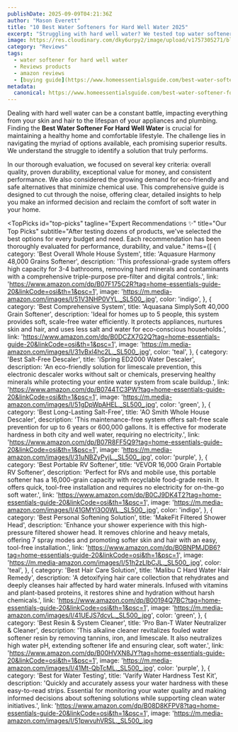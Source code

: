 ```yaml
---
publishDate: 2025-09-09T04:21:36Z
author: "Mason Everett"
title: "10 Best Water Softeners for Hard Well Water 2025"
excerpt: "Struggling with hard well water? We tested top water softeners to prevent scale, protect appliances, and give you softer skin and hair. Find your perfect solution now."
image: https://res.cloudinary.com/dky6urpy2/image/upload/v1757305271/blog_image_1757305270_pjhifm.webp
category: "Reviews"
tags:
  - water softener for hard well water
  - Reviews products
  - amazon reviews
  - [buying guide](https://www.homeessentialsguide.com/best-water-softener-for-very-hard-water)
metadata:
  canonical: https://www.homeessentialsguide.com/best-water-softener-for-hard-well-water
---
```



Dealing with hard well water can be a constant battle, impacting everything from your skin and hair to the lifespan of your appliances and plumbing. Finding the **Best Water Softener For Hard Well Water** is crucial for maintaining a healthy home and comfortable lifestyle. The challenge lies in navigating the myriad of options available, each promising superior results. We understand the struggle to identify a solution that truly performs.

In our thorough evaluation, we focused on several key criteria: overall quality, proven durability, exceptional value for money, and consistent performance. We also considered the growing demand for eco-friendly and safe alternatives that minimize chemical use. This comprehensive guide is designed to cut through the noise, offering clear, detailed insights to help you make an informed decision and reclaim the comfort of soft water in your home.

<TopPicks
  id="top-picks"
  tagline="Expert Recommendations ✨"
  title="Our Top Picks"
  subtitle="After testing dozens of products, we've selected the best options for every budget and need. Each recommendation has been thoroughly evaluated for performance, durability, and value."
  items={[
    {
      category: 'Best Overall Whole House System',
      title: 'Aquasure Harmony 48,000 Grains Softener',
      description: 'This professional-grade system offers high capacity for 3-4 bathrooms, removing hard minerals and contaminants with a comprehensive triple-purpose pre-filter and digital controls.',
      link: 'https://www.amazon.com/dp/B07F175C2R?tag=home-essentials-guide-20&linkCode=osi&th=1&psc=1',
      image: 'https://m.media-amazon.com/images/I/51V3NHP0VYL._SL500_.jpg',
      color: 'indigo',
    },
    {
      category: 'Best Comprehensive System',
      title: 'Aquasana SimplySoft 40,000 Grain Softener',
      description: 'Ideal for homes up to 5 people, this system provides soft, scale-free water efficiently. It protects appliances, nurtures skin and hair, and uses less salt and water for eco-conscious households.',
      link: 'https://www.amazon.com/dp/B0DCZX7G2Q?tag=home-essentials-guide-20&linkCode=osi&th=1&psc=1',
      image: 'https://m.media-amazon.com/images/I/31vBxl4hc2L._SL500_.jpg',
      color: 'teal',
    },
    {
      category: 'Best Salt-Free Descaler',
      title: 'iSpring ED2000 Water Descaler',
      description: 'An eco-friendly solution for limescale prevention, this electronic descaler works without salt or chemicals, preserving healthy minerals while protecting your entire water system from scale buildup.',
      link: 'https://www.amazon.com/dp/B0744TC3PW?tag=home-essentials-guide-20&linkCode=osi&th=1&psc=1',
      image: 'https://m.media-amazon.com/images/I/51gDpWpAHEL._SL500_.jpg',
      color: 'green',
    },
    {
      category: 'Best Long-Lasting Salt-Free',
      title: 'AO Smith Whole House Descaler',
      description: 'This maintenance-free system offers salt-free scale prevention for up to 6 years or 600,000 gallons. It is effective for moderate hardness in both city and well water, requiring no electricity.',
      link: 'https://www.amazon.com/dp/B07R8FF5Q9?tag=home-essentials-guide-20&linkCode=osi&th=1&psc=1',
      image: 'https://m.media-amazon.com/images/I/31uNBZyPyjL._SL500_.jpg',
      color: 'purple',
    },
    {
      category: 'Best Portable RV Softener',
      title: 'VEVOR 16,000 Grain Portable RV Softener',
      description: 'Perfect for RVs and mobile use, this portable softener has a 16,000-grain capacity with recyclable food-grade resin. It offers quick, tool-free installation and requires no electricity for on-the-go soft water.',
      link: 'https://www.amazon.com/dp/B0CJ9DK4T2?tag=home-essentials-guide-20&linkCode=osi&th=1&psc=1',
      image: 'https://m.media-amazon.com/images/I/41GMYl3O0WL._SL500_.jpg',
      color: 'indigo',
    },
    {
      category: 'Best Personal Softening Solution',
      title: 'MakeFit Filtered Shower Head',
      description: 'Enhance your shower experience with this high-pressure filtered shower head. It removes chlorine and heavy metals, offering 7 spray modes and promoting softer skin and hair with an easy, tool-free installation.',
      link: 'https://www.amazon.com/dp/B0BNPMJDB6?tag=home-essentials-guide-20&linkCode=osi&th=1&psc=1',
      image: 'https://m.media-amazon.com/images/I/51h2zLlbCJL._SL500_.jpg',
      color: 'teal',
    },
    {
      category: 'Best Hair Care Solution',
      title: 'Malibu C Hard Water Hair Remedy',
      description: 'A detoxifying hair care collection that rehydrates and deeply cleanses hair affected by hard water minerals. Infused with vitamins and plant-based proteins, it restores shine and hydration without harsh chemicals.',
      link: 'https://www.amazon.com/dp/B00194Q7BC?tag=home-essentials-guide-20&linkCode=osi&th=1&psc=1',
      image: 'https://m.media-amazon.com/images/I/41UEJS7dcvL._SL500_.jpg',
      color: 'green',
    },
    {
      category: 'Best Resin & System Cleaner',
      title: 'Pro Ban-T Water Neutralizer & Cleaner',
      description: 'This alkaline cleaner revitalizes fouled water softener resin by removing tannins, iron, and limescale. It also neutralizes high water pH, extending softener life and ensuring clear, soft water.',
      link: 'https://www.amazon.com/dp/B00HVXN8JY?tag=home-essentials-guide-20&linkCode=osi&th=1&psc=1',
      image: 'https://m.media-amazon.com/images/I/41Mt-QbTcML._SL500_.jpg',
      color: 'purple',
    },
    {
      category: 'Best for Water Testing',
      title: 'Varify Water Hardness Test Kit',
      description: 'Quickly and accurately assess your water hardness with these easy-to-read strips. Essential for monitoring your water quality and making informed decisions about softening solutions while supporting clean water initiatives.',
      link: 'https://www.amazon.com/dp/B08D8KFPV8?tag=home-essentials-guide-20&linkCode=osi&th=1&psc=1',
      image: 'https://m.media-amazon.com/images/I/51pwvuhVRSL._SL500_.jpg